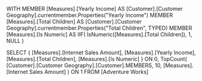 WITH
MEMBER [Measures].[Yearly Income] AS
    [Customer].[Customer Geography].currentmember.Properties("Yearly Income")
MEMBER [Measures].[Total Children] AS
    [Customer].[Customer Geography].currentmember.Properties("Total Children", TYPED)
MEMBER [Measures].[Is Numeric] AS
    IIF(
       IsNumeric([Measures].[Total Children]),
       1,
       NULL
       )

SELECT
    { [Measures].[Internet Sales Amount],
      [Measures].[Yearly Income],
      [Measures].[Total Children],
      [Measures].[Is Numeric]
    } ON 0,
    TopCount(
     [Customer].[Customer Geography].[Customer].MEMBERS,
     10,
     [Measures].[Internet Sales Amount]
     ) ON 1
FROM
    [Adventure Works]
